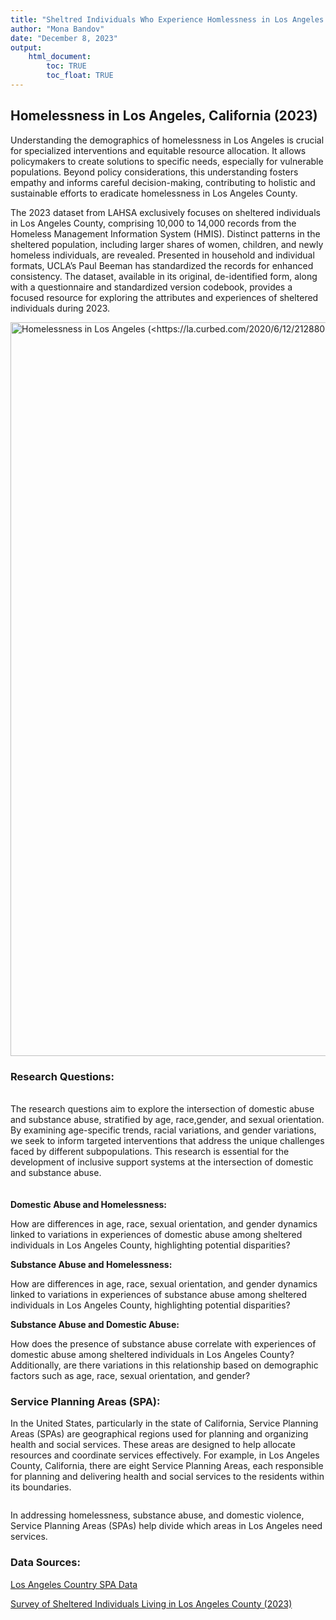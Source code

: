 ```yaml
---
title: "Sheltred Individuals Who Experience Homlessness in Los Angeles County "
author: "Mona Bandov"
date: "December 8, 2023"
output: 
    html_document:
        toc: TRUE
        toc_float: TRUE
---
```


## Homelessness in Los Angeles, California (2023)

Understanding the demographics of homelessness in Los Angeles is crucial for specialized interventions and equitable resource allocation. It allows policymakers to create solutions to specific needs, especially for vulnerable populations. Beyond policy considerations, this understanding fosters empathy and informs careful decision-making, contributing to holistic and sustainable efforts to eradicate homelessness in Los Angeles County.

The 2023 dataset from LAHSA exclusively focuses on sheltered individuals in Los Angeles County, comprising 10,000 to 14,000 records from the Homeless Management Information System (HMIS). Distinct patterns in the sheltered population, including larger shares of women, children, and newly homeless individuals, are revealed. Presented in household and individual formats, UCLA's Paul Beeman has standardized the records for enhanced consistency. The dataset, available in its original, de-identified form, along with a questionnaire and standardized version codebook, provides a focused resource for exploring the attributes and experiences of sheltered individuals during 2023.

[![Homelessness in Los Angeles (\<https://la.curbed.com/2020/6/12/21288028/homeless-population-number-los-angeles\>)](images/GettyImages_1207672093.0.jpg){width="1174"}](https://la.curbed.com/2020/6/12/21288028/homeless-population-number-los-angeles)

### Research Questions:

\
The research questions aim to explore the intersection of domestic abuse and substance abuse, stratified by age, race,gender, and sexual orientation. By examining age-specific trends, racial variations, and gender variations, we seek to inform targeted interventions that address the unique challenges faced by different subpopulations. This research is essential for the development of inclusive support systems at the intersection of domestic and substance abuse.\
\
\
**Domestic Abuse and Homelessness:**

How are differences in age, race, sexual orientation, and gender dynamics linked to variations in experiences of domestic abuse among sheltered individuals in Los Angeles County, highlighting potential disparities?

**Substance Abuse and Homelessness:**

How are differences in age, race, sexual orientation, and gender dynamics linked to variations in experiences of substance abuse among sheltered individuals in Los Angeles County, highlighting potential disparities?

**Substance Abuse and Domestic Abuse:**

How does the presence of substance abuse correlate with experiences of domestic abuse among sheltered individuals in Los Angeles County? Additionally, are there variations in this relationship based on demographic factors such as age, race, sexual orientation, and gender?

### Service Planning Areas (SPA):

In the United States, particularly in the state of California, Service Planning Areas (SPAs) are geographical regions used for planning and organizing health and social services. These areas are designed to help allocate resources and coordinate services effectively. For example, in Los Angeles County, California, there are eight Service Planning Areas, each responsible for planning and delivering health and social services to the residents within its boundaries.

```r




```



In addressing homelessness, substance abuse, and domestic violence, Service Planning Areas (SPAs) help divide which areas in Los Angeles need services.

### Data Sources:

[Los Angeles Country SPA Data](https://hub.arcgis.com/datasets/e9134f735c0c473d8156f4703a687ce9/explore?location=33.954160%2C-118.298576%2C9.56)

[Survey of Sheltered Individuals Living in Los Angeles County (2023)](https://economicrt.org/publication/los-angeles-county-homeless-count-data-library/)
